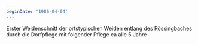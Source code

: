 ```yaml
---
beginDate: '1986-04-04'
---
```


Erster Weidenschnitt der ortstypischen Weiden entlang des Rössingbaches durch
die Dorfpflege mit folgender Pflege ca alle 5 Jahre
